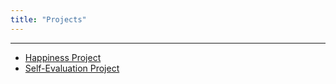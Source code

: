 ```yaml
---
title: "Projects"
---
```

  
***  

* [Happiness Project](https://alin-96.github.io/project_main.html)
* [Self-Evaluation Project](https://alin-96.github.io/project.html)

